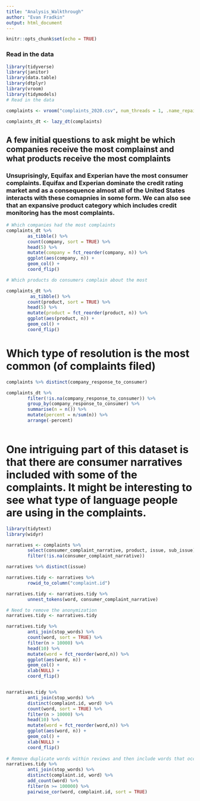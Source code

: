 ```yaml
---
title: "Analysis_Walkthrough"
author: "Evan Fradkin"
output: html_document
---
```


```r
knitr::opts_chunk$set(echo = TRUE)
```
### Read in the data
```r
library(tidyverse)
library(janitor)
library(data.table)
library(dtplyr)
library(vroom)
library(tidymodels)
# Read in the data

complaints <- vroom("complaints_2020.csv", num_threads = 1, .name_repair = janitor::make_clean_names)

complaints_dt <- lazy_dt(complaints)

```

## A few initial questions to ask might be which companies receive the most complainst and what products receive the most complaints

### Unsuprisingly, Equifax and Experian have the most consumer complaints. Equifax and Experian dominate the credit rating market and as a consequence almost all of the United States interacts with these comapnies in some form. We can also see that an expansive product category which includes credit monitoring has the most complaints.  

```r
# Which companies had the most complaints
complaints_dt %>% 
        as_tibble() %>% 
        count(company, sort = TRUE) %>% 
        head(5) %>% 
        mutate(company = fct_reorder(company, n)) %>% 
        ggplot(aes(company, n)) +
        geom_col() +
        coord_flip()

# Which products do consumers complain about the most 

complaints_dt %>%
         as_tibble() %>% 
        count(product, sort = TRUE) %>% 
        head(5) %>% 
        mutate(product = fct_reorder(product, n)) %>% 
        ggplot(aes(product, n)) +
        geom_col() +
        coord_flip()

```

# Which type of resolution is the most common (of complaints filed) 
```r

complaints %>% distinct(company_response_to_consumer)

complaints_dt %>% 
        filter(!is.na(company_response_to_consumer)) %>% 
        group_by(company_response_to_consumer) %>% 
        summarise(n = n()) %>% 
        mutate(percent = n/sum(n)) %>% 
        arrange(-percent)

```


```r

```


# One intriguing part of this dataset is that there are consumer narratives included with some of the complaints. It might be interesting to see what type of language people are using in the complaints.  


```r
library(tidytext)
library(widyr)

narratives <- complaints %>% 
        select(consumer_complaint_narrative, product, issue, sub_issue) %>% 
        filter(!is.na(consumer_complaint_narrative))

narratives %>% distinct(issue)

narratives.tidy <- narratives %>% 
        rowid_to_column("complaint.id")

narratives.tidy <- narratives.tidy %>% 
        unnest_tokens(word, consumer_complaint_narrative)

# Need to remove the anonymization 
narratives.tidy <- narratives.tidy

narratives.tidy %>% 
        anti_join(stop_words) %>% 
        count(word, sort = TRUE) %>% 
        filter(n > 10000) %>% 
        head(10) %>% 
        mutate(word = fct_reorder(word,n)) %>% 
        ggplot(aes(word, n)) + 
        geom_col() +
        xlab(NULL) +
        coord_flip()


narratives.tidy %>% 
        anti_join(stop_words) %>% 
        distinct(complaint.id, word) %>% 
        count(word, sort = TRUE) %>% 
        filter(n > 10000) %>% 
        head(10) %>% 
        mutate(word = fct_reorder(word,n)) %>% 
        ggplot(aes(word, n)) + 
        geom_col() +
        xlab(NULL) +
        coord_flip()
        
# Remove duplicate words within reviews and then include words that occur more than 100000 times
narratives.tidy %>% 
        anti_join(stop_words) %>% 
        distinct(complaint.id, word) %>% 
        add_count(word) %>% 
        filter(n >= 100000) %>% 
        pairwise_cor(word, complaint.id, sort = TRUE)
        




```




